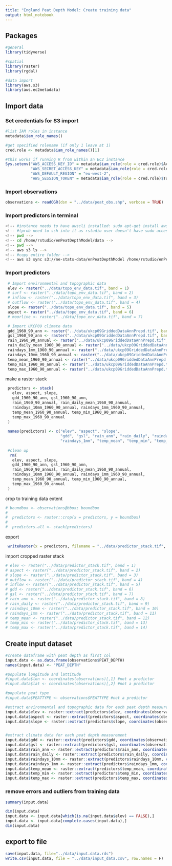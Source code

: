 ```yaml
---
title: "England Peat Depth Model: Create training data"
output: html_notebook
---
```


## Packages 
```r
#general
library(tidyverse)

#spatial
library(raster)
library(rgdal)

#data import
library(aws.s3)
library(aws.ec2metadata)
```

## Import data

### Set credentials for S3 import
```r
#list IAM roles in instance
metadata$iam_role_names()

#get specified rolename (if only 1 leave at 1)
cred.role <- metadata$iam_role_names()[1]

#this works if running R from within an EC2 instance
Sys.setenv("AWS_ACCESS_KEY_ID" = metadata$iam_role(role = cred.role)$AccessKeyId,
           "AWS_SECRET_ACCESS_KEY" = metadata$iam_role(role = cred.role)$SecretAccessKey,
           "AWS_DEFAULT_REGION" = "eu-west-2",
           "AWS_SESSION_TOKEN" = metadata$iam_role(role = cred.role)$Token)
```


### Import observations

```r

observations <- readOGR(dsn = "../data/peat_obs.shp", verbose = TRUE)

```

### Import predictors in terminal
```bash
<!-- #instance needs to have awscli installed: sudo apt-get install awscli  -->
<!-- #(prob need to ssh into it as rstudio user doesn't have sudo access) -->
<!-- pwd -->
<!-- cd /home/rstudio/enPeatDepthModel/data -->
<!-- pwd -->
<!-- aws s3 ls -->
<!-- #copy entire folder -->
<!-- aws s3 sync s3://ne-stats-data/enPeatDepthModel /home/rstudio/enPeatDepthModel/data/ -->
```


### Import predictors
```r

 # Import environmental and topographic data
 elev <- raster("../data/topo_env_data.tif", band = 1)
 # surf <- raster("../data/topo_env_data.tif", band = 2)
 # inflow <- raster("../data/topo_env_data.tif", band = 3)
 # outflow <- raster("../data/topo_env_data.tif", band = 4)
 slope <- raster("../data/topo_env_data.tif", band = 5)
 aspect <- raster("../data/topo_env_data.tif", band = 6)
 # moorline <- raster("../data/topo_env_data.tif", band = 7)

 # Import UKCP09 climate data
 gdd_1960_90_ann <- raster("../data/ukcp09GriddedDataAnnPrepd.tif", band = 1)
 gsl_1960_90_ann <- raster("../data/ukcp09GriddedDataAnnPrepd.tif", band = 2)
 rain_1960_90_annual <- raster("../data/ukcp09GriddedDataAnnPrepd.tif", band = 3)
 rain_daily_mean_1960_90_annual <- raster("../data/ukcp09GriddedDataAnnPrepd.tif", band = 4)
 raindays_1mm_1960_90_annual <- raster("../data/ukcp09GriddedDataAnnPrepd.tif", band = 5)
 raindays_10mm_1960_90_annual <- raster("../data/ukcp09GriddedDataAnnPrepd.tif", band = 6)
 temp_mean_1960_90_annual <- raster("../data/ukcp09GriddedDataAnnPrepd.tif", band = 7)
 temp_min_1960_90_annual <- raster("../data/ukcp09GriddedDataAnnPrepd.tif", band = 8)
 temp_max_1960_90_annual <- raster("../data/ukcp09GriddedDataAnnPrepd.tif", band = 9)
```

make a raster stack
```r
 predictors <- stack(
   elev, aspect, slope, 
   gdd_1960_90_ann, gsl_1960_90_ann,
   rain_1960_90_annual, rain_daily_mean_1960_90_annual,
   raindays_10mm_1960_90_annual, raindays_1mm_1960_90_annual,
   temp_mean_1960_90_annual, temp_min_1960_90_annual, 
   temp_max_1960_90_annual
 )
 
 names(predictors) <- c("elev", "aspect", "slope", 
                        "gdd", "gsl", "rain_ann", "rain_daily", "raindays_10mm", 
                        "raindays_1mm", "temp_mean", "temp_min", "temp_max")
 
 #clean up
  rm(
   elev, aspect, slope, 
   gdd_1960_90_ann, gsl_1960_90_ann,
   rain_1960_90_annual, rain_daily_mean_1960_90_annual,
   raindays_10mm_1960_90_annual, raindays_1mm_1960_90_annual,
   temp_mean_1960_90_annual, temp_min_1960_90_annual, 
   temp_max_1960_90_annual
 )
```

crop to training data extent

```r
# boundbox <- observations@bbox; boundbox 
#  
#  predictors <- raster::crop(x = predictors, y = boundbox)
#  
#  predictors.all <- stack(predictors)
```

export
```r
 writeRaster(x = predictors, filename = "../data/predictor_stack.tif", overwrite = TRUE)
```

import cropped raster stack

```r
# elev <- raster("../data/predictor_stack.tif", band = 1)
# aspect <- raster("../data/predictor_stack.tif", band = 2)
# slope <- raster("../data/predictor_stack.tif", band = 3)
# outflow <- raster("../data/predictor_stack.tif", band = 4)
# inflow <- raster("../data/predictor_stack.tif", band = 5)
# gdd <- raster("../data/predictor_stack.tif", band = 6)
# gsl <- raster("../data/predictor_stack.tif", band = 7)
# rain_ann <- raster("../data/predictor_stack.tif", band = 8)
# rain_daily <- raster("../data/predictor_stack.tif", band = 9)
# raindays_10mm <- raster("../data/predictor_stack.tif", band = 10)
# raindays_1mm <- raster("../data/predictor_stack.tif", band = 11)
# temp_mean <- raster("../data/predictor_stack.tif", band = 12)
# temp_min <- raster("../data/predictor_stack.tif", band = 13)
# temp_max <- raster("../data/predictor_stack.tif", band = 14)
```


## Create input dataset

```r
#create dataframe with peat depth as first col
input.data <- as.data.frame(observations$PEAT_DEPTH)
names(input.data) <- "PEAT_DEPTH"

#populate longitude and lattitude
#input.data$lon <- coordinates(observations)[,1] #not a predictor
#input.data$lat <- coordinates(observations)[,2] #not a predictor

#populate peat type
#input.data$PEATTYPE <- observations$PEATTYPE #not a predictor

#extract environmental and topographic data for each peat depth measurement
input.data$elev <- raster::extract(predictors$elev, coordinates(observations)[,1:2])
input.data$aspect <- raster::extract(predictors$aspect, coordinates(observations)[,1:2])
input.data$slope <- raster::extract(predictors$slope, coordinates(observations)[,1:2])


#extract climate data for each peat depth measurement
input.data$gdd <- raster::extract(predictors$gdd, coordinates(observations)[,1:2])
input.data$gsl <- raster::extract(predictors$gsl, coordinates(observations)[,1:2])
input.data$rain_ann <- raster::extract(predictors$rain_ann, coordinates(observations)[,1:2])
input.data$rain_daily <- raster::extract(predictors$rain_daily, coordinates(observations)[,1:2])
input.data$raindays_10mm <- raster::extract(predictors$raindays_10mm, coordinates(observations)[,1:2])
input.data$raindays_1mm <- raster::extract(predictors$raindays_1mm, coordinates(observations)[,1:2])
input.data$temp_mean <- raster::extract(predictors$temp_mean, coordinates(observations)[,1:2])
input.data$temp_min <- raster::extract(predictors$temp_min, coordinates(observations)[,1:2])
input.data$temp_max <- raster::extract(predictors$temp_max, coordinates(observations)[,1:2])
```



### remove errors and outliers from training data
```r
summary(input.data)
```

```r
dim(input.data)
input.data <- input.data[which(is.na(input.data$elev) == FALSE),]
input.data <- input.data[complete.cases(input.data),]
dim(input.data)
```

## export to file

```r
save(input.data, file="../data/input.data.rds")
write.csv(input.data, file = "../data/input_data.csv", row.names = F)
```


